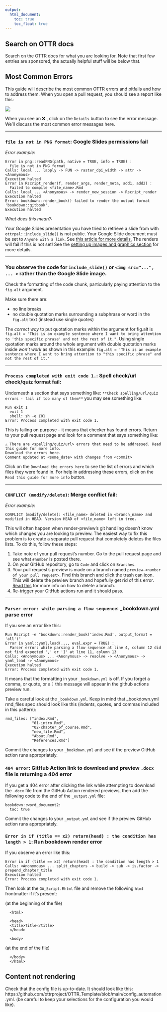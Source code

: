 ```yaml
---
output:
  html_document:
    toc: true
    toc_float: true
---
```


## Search on OTTR docs

Search on the OTTR docs for what you are looking for. Note that first few entries are sponsored, the actually helpful stuff will be below that.

<script async src="https://cse.google.com/cse.js?cx=22c03a049bf7a472a">
</script>
<div class="gcse-searchbox-only"></div>


## Most Common Errors

This guide will describe the most common OTTR errors and pitfalls and how to address them.
When you open a pull request, you should see a report like this:

![](https://github.com/ottrproject/OTTR_Template/raw/main/resources/screenshots/gha-actions-error.png)

When you see an ❌ , click on the `Details` button to see the error message. We'll discuss the most common error messages here.

***

### `file is not in PNG format`: Google Slides permissions fail

_Error example:_
```
Error in png::readPNG(path, native = TRUE, info = TRUE) :
  file is not in PNG format
Calls: local ... lapply -> FUN -> raster_dpi_width -> attr -> <Anonymous>
Execution halted
Error in Rscript_render(f, render_args, render_meta, add1, add2) :
  Failed to compile <file_name>.Rmd
Calls: local ... <Anonymous> -> render_new_session -> Rscript_render
Execution halted
Error: bookdown::render_book() failed to render the output format 'bookdown::gitbook'.
Execution halted
```
_What does this mean?:_

Your Google Slides presentation you have tried to retrieve a slide from with `ottrpal::include_slide()` is not public. Your Google Slide document must be set to `Anyone with a link`. See [this article for more details.](https://support.wix.com/en/article/setting-permissions-for-google-drive-files-and-folders#:~:text=Settings%20Permissions%20for%20a%20Google,edit%20and%20comment%20as%20well.) The renders will fail if this is not set! See the [setting up images and graphics section](https://www.ottrproject.org/writing_content_courses.html#set-up-images) for more details.

***

### You observe the code for `include_slide()` or `<img src="...", ... >` rather than the Google Slide image. 

Check the formatting of the code chunk, particularly paying attention to the `fig.alt` argument. 

Make sure there are: 

- no line breaks
- no double quotation marks surrounding a subphrase or word in the `fig.alt` text (instead use single quotes)

The *correct way* to put quotation marks within the argument for fig.alt is `fig.alt = "This is an example sentence where I want to bring attention to 'this specific phrase' and not the rest of it."`. Using single quotation marks around the whole argument with double quotation marks inside *won't work* as shown in this example: `fig.alt = 'This is an example sentence where I want to bring attention to "this specific phrase" and not the rest of it.'`

***

### `Process completed with exit code 1.`: Spell check/url check/quiz format fail:

Underneath a section that says something like: `**Check spelling/url/quiz errors - fail if too many of them**` you may see something like:
```
Run exit 1
  exit 1
  shell: sh -e {0}
Error: Process completed with exit code 1.
```

This is failing on purpose -- it means that checker has found errors. Return to your pull request page and look for a comment that says something like:
```
⚠️ There are <spelling/quiz/url> errors that need to be addressed. Read this guide for more info.
Download the errors here.
Comment updated at <some_date> with changes from <commit>
```

Click on the `Download the errors here` to see the list of errors and which files they were found in. For help in addressing these errors, click on the `Read this guide for more info` button.

***

### `CONFLICT (modify/delete)`: Merge conflict fail:

_Error example:_
```
CONFLICT (modify/delete): <file_name> deleted in <branch_name> and modified in HEAD. Version HEAD of <file_name> left in tree.
```

This will often happen when render-preview's git handling doesn't know which changes you are looking to preview. The easiest way to fix this problem is to create a separate pull request that completely deletes the files lists. To do this, follow these steps:

1) Take note of your pull request's number. Go to the pull request page and see what `#number` is posted there.
2) On your GitHub repository, go to `Code` and click on `Branches`.
3) Your pull request's preview is made on a branch named `preview-<number of your pull request> `. Find this branch and click the trash can icon. This will delete the preview branch and hopefully get rid of this error. [Read this](https://www.git-tower.com/learn/git/faq/github-delete-branch) for more info on how to delete a branch.
4) Re-trigger your GitHub actions run and it should pass.

***

### `Parser error: while parsing a flow sequence`: _bookdown.yml parse error

If you see an error like this:
```
Run Rscript -e "bookdown::render_book('index.Rmd', output_format = 'all')"
Error in yaml::yaml.load(..., eval.expr = TRUE) :
  Parser error: while parsing a flow sequence at line 4, column 12 did not find expected ',' or ']' at line 11, column 13
Calls: <Anonymous> ... <Anonymous> -> resolve -> <Anonymous> -> yaml_load -> <Anonymous>
Execution halted
Error: Process completed with exit code 1.
```

It means that the formatting in your `_bookdown.yml` is off. If you forget a comma, or quote, or a `]` this message will appear in the github actions preview run.

Take a careful look at the `_bookdown.yml`. Keep in mind that _bookdown.yml rmd_files spec should look like this (indents, quotes, and commas included in this pattern):

```
rmd_files: ["index.Rmd",
            "01-intro.Rmd",
            "02-chapter_of_course.Rmd",
            "new_file.Rmd",
            "About.Rmd",
            "References.Rmd"]
```
Commit the changes to your `_bookdown.yml` and see if the preview GitHub action runs appropriately.

### `404 error`: GitHub Action link to download and preview `.docx` file is returning a 404 error

If you get a 404 error after clicking the link while attempting to download the `.docx` file from the GitHub Action rendered previews, then add the following code to the end of the `_output.yml` file:

```
bookdown::word_document2:
  toc: true
```

Commit the changes to your `_output.yml` and see if the preview GitHub action runs appropriately.

### `Error in if (title == x2) return(head) : the condition has length > 1`: Run bookdown render error

If you observe an error like this:

```
Error in if (title == x2) return(head) : the condition has length > 1
Calls: <Anonymous> ... split_chapters -> build -> sub -> is.factor -> prepend_chapter_title
Execution halted
Error: Process completed with exit code 1.
```

Then look at the `GA_Script.Rhtml` file and remove the following `html` frontmatter if it's present:

(at the beginning of the file)

```
  <html>

  <head>
  <title>Title</title>
  </head>

  <body>
```

(at the end of the file)

```
  </body>
  </html>
```
## Content not rendering

Check that the config file is up-to-date. It should look like this: https://github.com/ottrproject/OTTR_Template/blob/main/config_automation.yml.
(be careful to keep your selections for the configuration you would like).

